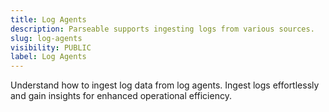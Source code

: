 ```yaml
---
title: Log Agents
description: Parseable supports ingesting logs from various sources.
slug: log-agents
visibility: PUBLIC
label: Log Agents
---
```

Understand how to ingest log data from log agents. Ingest logs effortlessly and gain insights for enhanced operational efficiency.